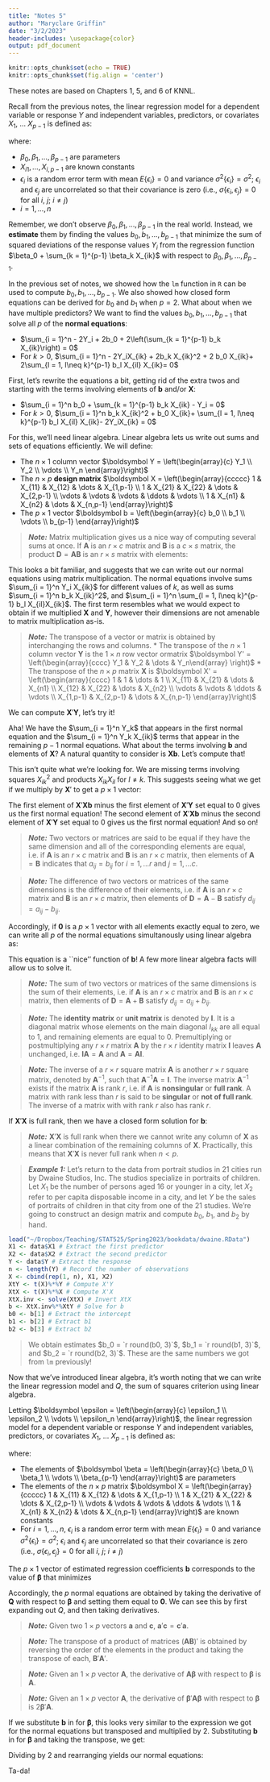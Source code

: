 ```yaml
---
title: "Notes 5"
author: "Maryclare Griffin"
date: "3/2/2023"
header-includes: \usepackage{color}
output: pdf_document
---
```


```r
knitr::opts_chunk$set(echo = TRUE)
knitr::opts_chunk$set(fig.align = 'center')
```

These notes are based on Chapters 1, 5, and 6 of KNNL.

Recall from the previous notes, the linear regression model for a dependent variable or response $Y$ and independent variables, predictors, or covariates $X_1$, $\dots$ $X_{p-1}$ is defined as:

\begin{align*}
Y_i = \beta_0 + \beta_1 X_{i1} + \beta_2 X_{i2} + \dots + \beta_{p - 1}X_{i,p - 1} + \epsilon_i
\end{align*}
where:

* $\beta_0, \beta_1, \dots, \beta_{p - 1}$ are parameters
* $X_{i1},\dots, X_{i,p-1}$ are known constants
* $\epsilon_i$ is a random error term with mean $E\left\{\epsilon_i\right\} = 0$ and variance $\sigma^2\left\{\epsilon_i\right\} = \sigma^2$; $\epsilon_i$ and $\epsilon_j$ are uncorrelated so that their covariance is zero (i.e., $\sigma\left\{\epsilon_i, \epsilon_j\right\} = 0$ for all $i$, $j$; $i\neq j$)
* $i = 1, \dots, n$

Remember, we don't observe $\beta_0, \beta_1, \dots, \beta_{p-1}$ in the real world. Instead, we **estimate** them by finding the values $b_0, b_1,\dots, b_{p-1}$ that minimize the sum of squared deviations of the response values $Y_i$ from the regression function $\beta_0 + \sum_{k = 1}^{p-1} \beta_k X_{ik}$  with respect to $\beta_0, \beta_1, \dots, \beta_{p-1}$.

In the previous set of notes, we showed how the `lm` function in `R` can be used to compute $b_0, b_1,\dots, b_{p-1}$. We also showed how closed form equations can be derived for $b_0$ and $b_1$ when $p = 2$. What about when we have multiple predictors? We want to find the values $b_0, b_1, \dots, b_{p-1}$ that solve all $p$ of the **normal equations**:

* $\sum_{i = 1}^n - 2Y_i + 2b_0 + 2\left(\sum_{k = 1}^{p-1} b_k X_{ik}\right) = 0$
* For $k > 0$, $\sum_{i = 1}^n  - 2Y_iX_{ik} + 2b_k X_{ik}^2 + 2 b_0  X_{ik}+ 2\sum_{l = 1, l\neq k}^{p-1} b_l X_{il} X_{ik}= 0$

First, let's rewrite the equations a bit, getting rid of the extra twos and starting with the terms involving elements of $\boldsymbol b$ and/or $\boldsymbol X$:

* $\sum_{i = 1}^n b_0 + \sum_{k = 1}^{p-1} b_k X_{ik} - Y_i  = 0$
* For $k > 0$, $\sum_{i = 1}^n  b_k X_{ik}^2 + b_0  X_{ik}+ \sum_{l = 1, l\neq k}^{p-1} b_l X_{il} X_{ik}- 2Y_iX_{ik} = 0$

For this, we'll need linear algebra. Linear algebra lets us write out sums and sets of equations efficiently. We will define:

* The $n\times 1$ column vector $\boldsymbol Y = \left(\begin{array}{c} Y_1 \\ Y_2 \\ \vdots \\ Y_n \end{array}\right)$
* The $n\times p$ **design matrix** $\boldsymbol X = \left(\begin{array}{ccccc} 1 & X_{11} & X_{12} & \dots & X_{1,p-1} \\ 1 & X_{21} & X_{22} & \dots & X_{2,p-1} \\ \vdots & \vdots & \vdots & \ddots & \vdots \\ 1 & X_{n1} & X_{n2} & \dots & X_{n,p-1} \end{array}\right)$
* The $p\times 1$ vector $\boldsymbol b = \left(\begin{array}{c} b_0 \\ b_1 \\ \vdots \\ b_{p-1} \end{array}\right)$

> \color{blue}**_Note:_** Matrix multiplication gives us a nice way of computing several sums at once. If $\boldsymbol A$ is an $r \times c$ matrix and $\boldsymbol B$ is a $c\times s$ matrix, the product $\boldsymbol D = \boldsymbol A \boldsymbol B$ is an $r\times s$ matrix with elements:
\begin{align*}
d_{ij} = \sum_{k = 1}^c a_{ik} b_{kj}.
\end{align*}

This looks a bit familiar, and suggests that we can write out our normal equations using matrix multiplication. The normal equations involve sums $\sum_{i = 1}^n Y_i X_{ik}$ for different values of $k$, as well as sums $\sum_{i = 1}^n b_k X_{ik}^2$, and $\sum_{i = 1}^n  \sum_{l = 1, l\neq k}^{p-1} b_l X_{il}X_{ik}$. The first term resembles what we would expect to obtain if we multiplied $\boldsymbol X$ and $\boldsymbol Y$, however their dimensions are not amenable to matrix multiplication as-is. 

> \color{blue}**_Note:_** The transpose of a vector or matrix is obtained by interchanging the rows and columns.
* The transpose of the $n\times 1$ column vector $\boldsymbol Y$ is the $1\times n$ row vector ormatrix $\boldsymbol Y' = \left(\begin{array}{cccc} Y_1 & Y_2 & \dots & Y_n\end{array} \right)$
* The transpose of the $n \times p$ matrix $\boldsymbol X$ is $\boldsymbol X' = \left(\begin{array}{cccc} 1 & 1 & \dots & 1 \\ X_{11} & X_{21} & \dots & X_{n1} \\ X_{12} & X_{22} & \dots & X_{n2} \\ \vdots & \vdots & \ddots & \vdots \\ X_{1,p-1} & X_{2,p-1} & \dots & X_{n,p-1} \end{array}\right)$

We can compute $\boldsymbol X'\boldsymbol Y$, let's try it!

\begin{align*}
\boldsymbol X' \boldsymbol Y = \left(\begin{array}{c} \sum_{i = 1}^n Y_k \\  \sum_{i = 1}^n Y_k X_{i1} \\ \vdots \\ \sum_{i = 1}^n Y_k X_{i,p-1} \\ \end{array}\right)
\end{align*}

Aha! We have the $\sum_{i = 1}^n Y_k$ that appears in the first normal equation and the $\sum_{i = 1}^n Y_k X_{ik}$ terms that appear in the remaining $p - 1$ normal equations. What about the terms involving $\boldsymbol b$ and elements of $\boldsymbol X$? A natural quantity to consider is $\boldsymbol X \boldsymbol b$. Let's compute that!

\begin{align*}
\boldsymbol X \boldsymbol b = \left(\begin{array}{c} b_0 + \sum_{k = 1}^{p - 1} b_k X_{1k} \\ b_0 + \sum_{k = 1}^{p - 1} b_k X_{2k} \\ \vdots \\ b_0 + \sum_{k = 1}^{p - 1} b_k X_{nk} \\ \end{array}\right)
\end{align*}

This isn't quite what we're looking for. We are missing terms involving squares $X^2_{ik}$ and products $X_{ik} X_{il}$ for $l \neq k$. This suggests seeing what we get if we multiply by $\boldsymbol X'$ to get a $p\times 1$ vector:
\begin{align*}
\boldsymbol X' \boldsymbol X \boldsymbol b &= \left(\begin{array}{cccc} 1 & 1 & \dots & 1 \\ X_{11} & X_{21} & \dots & X_{n1} \\ X_{12} & X_{22} & \dots & X_{n2} \\ \vdots & \vdots & \ddots & \vdots \\ X_{1,p-1} & X_{2,p-1} & \dots & X_{n,p-1} \end{array}\right)\left(\begin{array}{c} b_0 + \sum_{k = 1}^{p - 1} b_k X_{1k} \\ b_0 + \sum_{k = 1}^{p - 1} b_k X_{2k} \\ \vdots \\ b_0 + \sum_{k = 1}^{p - 1} b_k X_{nk} \\ \end{array}\right) \\
&= \left(\begin{array}{c} \sum_{i = 1}^n b_0 +  \sum_{k = 1}^{p-1}b_k X_{ik} \\ 
\sum_{i = 1}^n X_{i1} \left(b_0 + \sum_{k = 1}^{p-1} b_k X_{ik}\right) \\
\sum_{i = 1}^n X_{i2} \left(b_0 + \sum_{k = 1}^{p-1} b_k X_{ik}\right) \\
\vdots \\ 
\sum_{i = 1}^n X_{i,p-1} \left(b_0 + \sum_{k = 1}^{p-1} b_k X_{ik}\right) \\
\end{array} \right) \\
&= \left(\begin{array}{c}  \sum_{i = 1}^nb_0 +  \sum_{k = 1}^{p-1} b_k X_{ik} \\ 
\sum_{i = 1}^nb_1  X_{i1}^2 + b_0 X_{i1} + \sum_{l = 2}^{p-1} b_l X_{i1} X_{il}\\
\sum_{i = 1}^nb_2  X_{i2}^2 + b_0 X_{i2} + b_1 X_{i1} X_{i2} + \sum_{l = 3}^{p-1} b_l X_{ik} X_{il}\\ 
\vdots \\ 
\sum_{i = 1}^nb_{p-1}  X_{i,p-1}^2 + b_0 X_{i,p-1} +  \sum_{l = 1}^{p-2} b_l  X_{il} X_{i,p-1}  \\
\end{array} \right) 
\end{align*}

The first element of $\boldsymbol X' \boldsymbol X \boldsymbol b$ minus the first element of $\boldsymbol X' \boldsymbol Y$ set equal to $0$ gives us the first normal equation! The second element of $\boldsymbol X' \boldsymbol X \boldsymbol b$ minus the second element of $\boldsymbol X' \boldsymbol Y$ set equal to $0$ gives us the first normal equation!  And so on!

> \color{blue}**_Note:_** Two vectors or matrices are said to be equal if they have the same dimension and all of the corresponding elements are equal, i.e. if $\boldsymbol A$ is an $r\times c$ matrix and $\boldsymbol B$ is an $r\times c$ matrix, then elements of $\boldsymbol A = \boldsymbol B$ indicates that $a_{ij} = b_{ij}$ for $i = 1, \dots r$ and $j = 1, \dots c$.

> \color{blue}**_Note:_** The difference of two vectors or matrices of the same dimensions is the difference of their elements, i.e. if $\boldsymbol A$ is an $r\times c$ matrix and $\boldsymbol B$ is an $r\times c$ matrix, then elements of $\boldsymbol D = \boldsymbol A - \boldsymbol B$ satisfy $d_{ij} = a_{ij} - b_{ij}$.

Accordingly, if $\boldsymbol 0$ is a $p\times 1$ vector with all elements exactly equal to zero, we can write all $p$ of the normal equations simultanously using linear algebra as:

\begin{align*}
\boldsymbol X'\boldsymbol X \boldsymbol b -\boldsymbol X'\boldsymbol Y = \boldsymbol 0.
\end{align*}


This equation is a ``nice'' function of $\boldsymbol b$! A few more linear algebra facts will allow us to solve it.

> \color{blue}**_Note:_** The sum of two vectors or matrices of the same dimensions is the sum of their elements, i.e. if $\boldsymbol A$ is an $r\times c$ matrix and $\boldsymbol B$ is an $r\times c$ matrix, then elements of $\boldsymbol D = \boldsymbol A + \boldsymbol B$ satisfy $d_{ij} = a_{ij} + b_{ij}$.

\begin{align*}
\boldsymbol X'\boldsymbol X \boldsymbol b =\boldsymbol X'\boldsymbol Y 
\end{align*}

> \color{blue}**_Note:_** The **identity matrix** or **unit matrix** is denoted by $\boldsymbol I$. It is a diagonal matrix whose elements on the main diagonal $I_{kk}$ are all equal to $1$, and remaining elements are equal to $0$. Premultiplying or postmultiplying any $r \times r$ matrix $\boldsymbol A$ by the $r\times r$ identity matrix $\boldsymbol I$ leaves $\boldsymbol A$ unchanged, i.e. $\boldsymbol I \boldsymbol A = \boldsymbol A$ and $\boldsymbol A = \boldsymbol A \boldsymbol I$.

> \color{blue}**_Note:_** The inverse of a $r\times r$ square matrix $\boldsymbol A$ is another $r\times r$ square matrix, denoted by $\boldsymbol A^{-1}$, such that $\boldsymbol A^{-1} \boldsymbol A = \boldsymbol I$. The inverse matrix $\boldsymbol A^{-1}$ exists if the matrix $\boldsymbol A$ is rank $r$, i.e. if $\boldsymbol A$ is **nonsingular** or **full rank**. A matrix with rank less than $r$ is said to be **singular** or **not of full rank**. The inverse of a matrix with with rank $r$ also has rank $r$.

If $\boldsymbol X'\boldsymbol X$ is full rank, then we have a closed form solution for $\boldsymbol b$:
\begin{align*}
 \boldsymbol b = \left(\boldsymbol X'\boldsymbol X\right)^{-1} \boldsymbol X'\boldsymbol Y
\end{align*}

> \color{blue}**_Note:_** $\boldsymbol X'\boldsymbol X$ is full rank when there we cannot write any column of $\boldsymbol X$ as a linear combination of the remaining columns of $\boldsymbol X$. Practically, this means that $\boldsymbol X'\boldsymbol X$ is never full rank when $n < p$.

> \color{purple}**_Example 1:_**  Let's return to the data from portrait studios in 21 cities run by Dwaine Studios, Inc. The studios specialize in portraits of children. Let $X_1$ be the number of persons aged 16 or younger in a city, let $X_2$ refer to per capita disposable income in a city, and let $Y$ be the sales of portraits of children in that city from one of the 21 studies. We're going to construct an design matrix and compute $b_0$, $b_1$, and $b_2$ by hand. \color{black}

```r
load("~/Dropbox/Teaching/STAT525/Spring2023/bookdata/dwaine.RData")
X1 <- data$X1 # Extract the first predictor
X2 <- data$X2 # Extract the second predictor
Y <- data$Y # Extract the response
n <- length(Y) # Record the number of observations
X <- cbind(rep(1, n), X1, X2)
XtY <- t(X)%*%Y # Compute X'Y
XtX <- t(X)%*%X # Compute X'X
XtX.inv <- solve(XtX) # Invert XtX
b <- XtX.inv%*%XtY # Solve for b
b0 <- b[1] # Extract the intercept
b1 <- b[2] # Extract b1
b2 <- b[3] # Extract b2
```

> \color{purple}We obtain estimates $b_0 = `r round(b0, 3)`$, $b_1 = `r round(b1, 3)`$, and $b_2 = `r round(b2, 3)`$. These are the same numbers we got from `lm` previously!

Now that we've introduced linear algebra, it's worth noting that we can write the linear regression model and $Q$, the sum of squares criterion using linear algebra. 

Letting $\boldsymbol \epsilon = \left(\begin{array}{c} \epsilon_1 \\ \epsilon_2 \\ \vdots \\ \epsilon_n \end{array}\right)$, the linear regression model for a dependent variable or response $Y$ and independent variables, predictors, or covariates $X_1$, $\dots$ $X_{p-1}$ is defined as:

\begin{align*}
\boldsymbol Y= \boldsymbol X \boldsymbol \beta + \boldsymbol \epsilon
\end{align*}
where:

* The elements of $\boldsymbol \beta = \left(\begin{array}{c} \beta_0 \\ \beta_1 \\ \vdots \\ \beta_{p-1} \end{array}\right)$ are parameters
* The elements of the $n\times p$ matrix $\boldsymbol X = \left(\begin{array}{ccccc} 1 & X_{11} & X_{12} & \dots & X_{1,p-1} \\ 1 & X_{21} & X_{22} & \dots & X_{2,p-1} \\ \vdots & \vdots & \vdots & \ddots & \vdots \\ 1 & X_{n1} & X_{n2} & \dots & X_{n,p-1} \end{array}\right)$ are known constants
* For $i = 1, \dots, n$, $\epsilon_i$ is a random error term with mean $E\left\{\epsilon_i\right\} = 0$ and variance $\sigma^2\left\{\epsilon_i\right\} = \sigma^2$; $\epsilon_i$ and $\epsilon_j$ are uncorrelated so that their covariance is zero (i.e., $\sigma\left\{\epsilon_i, \epsilon_j\right\} = 0$ for all $i$, $j$; $i\neq j$)

The $p\times 1$ vector of estimated regression coefficients $\boldsymbol b$ corresponds to the value of $\boldsymbol \beta$ that minimizes

\begin{align*}
Q = \left(\boldsymbol Y - \boldsymbol X \boldsymbol \beta\right)'\left(\boldsymbol Y - \boldsymbol X \boldsymbol \beta \right)
\end{align*}

Accordingly, the $p$ normal equations are obtained by taking the derivative of $\boldsymbol Q$ with respect to $\boldsymbol \beta$ and setting them equal to $\boldsymbol 0$. We can see this by first expanding out $Q$, and then taking derivatives.

\begin{align*}
Q = \boldsymbol Y'\boldsymbol Y - \boldsymbol Y'\boldsymbol X \boldsymbol \beta - \left(\boldsymbol X \boldsymbol \beta\right)'\boldsymbol Y + \left(\boldsymbol X \boldsymbol \beta\right)'\left(\boldsymbol X \boldsymbol \beta\right)
\end{align*}

> \color{blue}**_Note:_** Given two $1\times p$ vectors $\boldsymbol a$ and $\boldsymbol c$, $\boldsymbol a'\boldsymbol c = \boldsymbol c'\boldsymbol a$.

\begin{align*}
Q = \boldsymbol Y'\boldsymbol Y - 2\boldsymbol Y'\boldsymbol X \boldsymbol \beta + \left(\boldsymbol X \boldsymbol \beta\right)'\left(\boldsymbol X \boldsymbol \beta\right)
\end{align*}

> \color{blue}**_Note:_** The transpose of a product of matrices $\left(\boldsymbol A \boldsymbol B\right)'$ is obtained by reversing the order of the elements in the product and taking the transpose of each, $\boldsymbol B'\boldsymbol A'$.

\begin{align*}
Q = \boldsymbol Y'\boldsymbol Y - 2\boldsymbol Y'\boldsymbol X \boldsymbol \beta + \boldsymbol \beta'\boldsymbol X'\boldsymbol X \boldsymbol \beta
\end{align*}

> \color{blue}**_Note:_** Given an $1\times p$ vector $\boldsymbol A$, the derivative of $\boldsymbol A \boldsymbol \beta$ with respect to $\boldsymbol \beta$ is $\boldsymbol A$.

\begin{align*}
\frac{\partial Q}{\partial \boldsymbol \beta} = - 2\boldsymbol Y'\boldsymbol X + \frac{\partial Q}{\partial \boldsymbol \beta} \boldsymbol \beta'\boldsymbol X'\boldsymbol X \boldsymbol \beta
\end{align*}

> \color{blue}**_Note:_** Given an $1\times p$ vector $\boldsymbol A$, the derivative of $\boldsymbol \beta'\boldsymbol A \boldsymbol \beta$ with respect to $\boldsymbol \beta$ is $2\boldsymbol \beta'\boldsymbol A$.

\begin{align*}
\frac{\partial Q}{\partial \boldsymbol \beta} = - 2\boldsymbol Y'\boldsymbol X + 2 \boldsymbol \beta'\boldsymbol X'\boldsymbol X 
\end{align*}

If we substitute $\boldsymbol b$ in for $\boldsymbol \beta$, this looks very similar to the expression we got for the normal equations but transposed and multiplied by $2$. Substituting $\boldsymbol b$ in for $\boldsymbol \beta$ and taking the transpose, we get:
\begin{align*}
- 2\boldsymbol X'\boldsymbol Y + 2 \boldsymbol X'\boldsymbol X \boldsymbol b = \boldsymbol 0
\end{align*}

Dividing by $2$ and rearranging yields our normal equations:
\begin{align*}
\boldsymbol X'\boldsymbol X \boldsymbol b-\boldsymbol X'\boldsymbol Y  = \boldsymbol 0
\end{align*}

Ta-da!

